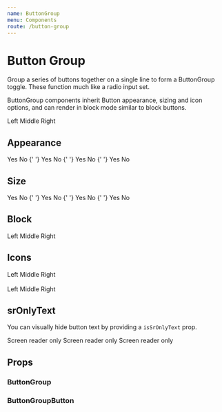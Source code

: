 ```yaml
---
name: ButtonGroup
menu: Components
route: /button-group
---
```




# Button Group

Group a series of buttons together on a single line to form a ButtonGroup toggle. These function much like a radio input set.

ButtonGroup components inherit Button appearance, sizing and icon options, and can render in block mode similar to block buttons.

<Playground>
	<ButtonGroup name="example-buttongroup">
		<ButtonGroupButton value="left">Left</ButtonGroupButton>
		<ButtonGroupButton value="middle">Middle</ButtonGroupButton>
		<ButtonGroupButton value="right">Right</ButtonGroupButton>
	</ButtonGroup>
</Playground>

## Appearance

<Playground>
	<ButtonGroup appearance="primary" name="example-buttongroup-primary">
		<ButtonGroupButton>Yes</ButtonGroupButton>
		<ButtonGroupButton>No</ButtonGroupButton>
	</ButtonGroup>{' '}
	<ButtonGroup appearance="hero" name="example-buttongroup-hero">
		<ButtonGroupButton>Yes</ButtonGroupButton>
		<ButtonGroupButton>No</ButtonGroupButton>
	</ButtonGroup>{' '}
	<ButtonGroup appearance="neutral" name="example-buttongroup-neutral">
		<ButtonGroupButton>Yes</ButtonGroupButton>
		<ButtonGroupButton>No</ButtonGroupButton>
	</ButtonGroup>{' '}
	<ButtonGroup appearance="faint" name="example-buttongroup-faint">
		<ButtonGroupButton>Yes</ButtonGroupButton>
		<ButtonGroupButton>No</ButtonGroupButton>
	</ButtonGroup>
</Playground>

## Size

<Playground>
	<ButtonGroup size="small" name="example-buttongroup-small">
		<ButtonGroupButton>Yes</ButtonGroupButton>
		<ButtonGroupButton>No</ButtonGroupButton>
	</ButtonGroup>{' '}
	<ButtonGroup size="medium" name="example-buttongroup-medium">
		<ButtonGroupButton>Yes</ButtonGroupButton>
		<ButtonGroupButton>No</ButtonGroupButton>
	</ButtonGroup>{' '}
	<ButtonGroup size="large" name="example-buttongroup-large">
		<ButtonGroupButton>Yes</ButtonGroupButton>
		<ButtonGroupButton>No</ButtonGroupButton>
	</ButtonGroup>{' '}
	<ButtonGroup size="xlarge" name="example-buttongroup-xlarge">
		<ButtonGroupButton>Yes</ButtonGroupButton>
		<ButtonGroupButton>No</ButtonGroupButton>
	</ButtonGroup>
</Playground>

## Block

<Playground>
	<ButtonGroup name="example-buttongroup-block" isBlock>
		<ButtonGroupButton value="left">Left</ButtonGroupButton>
		<ButtonGroupButton value="middle">Middle</ButtonGroupButton>
		<ButtonGroupButton value="right">Right</ButtonGroupButton>
	</ButtonGroup>
</Playground>

## Icons

<Playground>
	<ButtonGroup name="example-buttongroup-iconafter">
		<ButtonGroupButton iconAfter={InfoIcon}>Left</ButtonGroupButton>
		<ButtonGroupButton iconAfter={InfoIcon}>Middle</ButtonGroupButton>
		<ButtonGroupButton iconAfter={InfoIcon}>Right</ButtonGroupButton>
	</ButtonGroup>
	<br />
	<br />
	<ButtonGroup name="example-buttongroup-iconbefore">
		<ButtonGroupButton iconBefore={InfoIcon}>Left</ButtonGroupButton>
		<ButtonGroupButton iconBefore={InfoIcon}>Middle</ButtonGroupButton>
		<ButtonGroupButton iconBefore={InfoIcon}>Right</ButtonGroupButton>
	</ButtonGroup>
</Playground>

## srOnlyText

You can visually hide button text by providing a `isSrOnlyText` prop.

<Playground>
	<ButtonGroup name="example-buttongroup-sronlytext">
		<ButtonGroupButton iconAfter={InfoIcon} isSrOnlyText>
			Screen reader only
		</ButtonGroupButton>
		<ButtonGroupButton iconAfter={InfoIcon} isSrOnlyText>
			Screen reader only
		</ButtonGroupButton>
		<ButtonGroupButton iconAfter={InfoIcon} isSrOnlyText>
			Screen reader only
		</ButtonGroupButton>
	</ButtonGroup>
</Playground>

## Props

### ButtonGroup

<PropsTable of={ButtonGroup} />

### ButtonGroupButton

<PropsTable of={ButtonGroupButton} />
